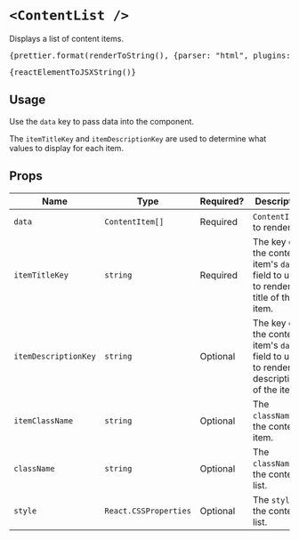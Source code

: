 
# `<ContentList />`

Displays a list of content items.

<ContentListExample />

<pre>
{prettier.format(renderToString(<ContentListExample />), {parser: "html", plugins: [prettierHtml]})}
</pre>


<JsxRenderer
    Component={ContentListExample}
/>

<pre>{reactElementToJSXString(<ContentListExample  />)}</pre>

## Usage

Use the `data` key to pass data into the component.

The `itemTitleKey` and `itemDescriptionKey` are used to determine what values to display for each item.

## Props

| Name                 | Type                  | Required? | Description                                                                              |
| -------------------- | --------------------- | --------- | ---------------------------------------------------------------------------------------- |
| `data`               | `ContentItem[]`       | Required  | `ContentItem`s to render                                                                 |
| `itemTitleKey`       | `string`              | Required  | The key of the content item's `data` field to use to render the title of the item.       |
| `itemDescriptionKey` | `string`              | Optional  | The key of the content item's `data` field to use to render the description of the item. |
| `itemClassName`      | `string`              | Optional  | The `className` of the content item.                                                     |
| `className`          | `string`              | Optional  | The `className` of the content list.                                                     |
| `style`              | `React.CSSProperties` | Optional  | The `style` of the content list.                                                         |
